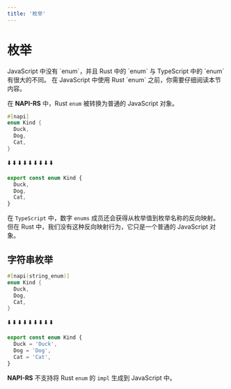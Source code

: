 ```yaml
---
title: '枚举'
---
```


# 枚举


<Callout type="warning" emoji="⚠️">
  JavaScript 中没有 `enum`，并且 Rust 中的 `enum` 与 TypeScript 中的 `enum`
  有很大的不同。 在 JavaScript 中使用 Rust `enum` 之前，你需要仔细阅读本节内容。
</Callout>

在 **NAPI-RS** 中，Rust `enum` 被转换为普通的 JavaScript 对象。

```rust filename="lib.rs"
#[napi]
enum Kind {
  Duck,
  Dog,
  Cat,
}
```

⬇️ ⬇️ ⬇️ ⬇️ ⬇️ ⬇️ ⬇️ ⬇️ ⬇️

```ts filename="index.d.ts"
export const enum Kind {
  Duck,
  Dog,
  Cat,
}
```

在 `TypeScript` 中，数字 `enums` 成员还会获得从枚举值到枚举名称的反向映射。
但在 Rust 中，我们没有这种反向映射行为，它只是一个普通的 JavaScript 对象。

## 字符串枚举

```rust filename="lib.rs"
#[napi(string_enum)]
enum Kind {
  Duck,
  Dog,
  Cat,
}
```

⬇️ ⬇️ ⬇️ ⬇️ ⬇️ ⬇️ ⬇️ ⬇️ ⬇️

```ts filename="index.d.ts"
export const enum Kind {
  Duck = 'Duck',
  Dog = 'Dog',
  Cat = 'Cat',
}
```

**NAPI-RS** 不支持将 Rust `enum` 的 `impl` 生成到 JavaScript 中。
